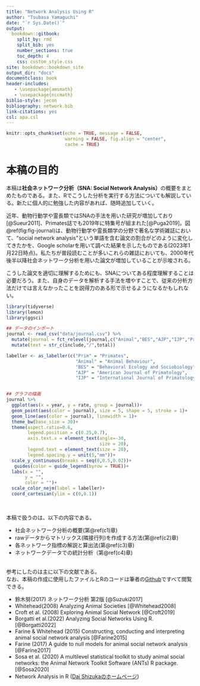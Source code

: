 ```yaml
--- 
title: "Network Analysis Using R"
author: "Tsubasa Yamaguchi"
date: "`r Sys.Date()`"
output: 
  bookdown::gitbook:
    split_by: rmd  
    split_bib: yes  
    number_sections: true   
    toc_depth: 4 
    css: custom_style.css   
site: bookdown::bookdown_site  
output_dir: "docs"  
documentclass: book  
header-includes:
   - \usepackage{amsmath}
   - \usepackage{nccmath}
biblio-style: jecon    
bibliography: network.bib   
link-citations: yes
csl: apa.csl
---
```


```r
knitr::opts_chunk$set(echo = TRUE, message = FALSE,
                      warning = FALSE, fig.align = "center",
                      cache = TRUE)
```

# 本稿の目的 {-}   
本稿は**社会ネットワーク分析（SNA: Social Network Analysis）**の概要をまとめたものである。また、Rでこうした分析を実行する方法についても解説している。新たに個人的に勉強した内容があれば、随時追加していく。      

近年、動物行動学や霊長類ではSNAの手法を用いた研究が増加しており[@Sueur2011]、Primates誌でも2019年に特集号が組まれた[@Puga2019]。図\@ref(fig:fig-journal)は、動物行動学や霊長類学の分野で著名な学術雑誌において、"social network analysis"という単語を含む論文の割合がどのように変化してきたかを、Google scholarを用いて調べた結果を示したものである(2023年1月22日時点)。私たちが普段読むことが多いこれらの雑誌においても、2000年代後半以降社会ネットワーク分析を用いた論文が増加していることが示唆される。  

こうした論文を適切に理解するためにも、SNAについてある程度理解することは必要だろう。また、自身のデータを解析する手法を増やすことで、従来の分析方法だけでは言えなかったことを説得力のある形で示せるようになるかもしれない。  

```r
library(tidyverse)
library(lemon)
library(ggsci)

## データのインポート
journal <- read_csv("data/journal.csv") %>% 
  mutate(journal = fct_relevel(journal,c("Animal","BES","AJP","IJP","Prim"))) %>% 
  mutate(text = str_c(include,"/",total))

labeller <- as_labeller(c("Prim" = "Primates",
                          "Animal" = "Animal Behaviour",
                          "BES" = "Behavioral Ecology and Sociobiology",
                          "AJP" = "American Journal of Primatology",
                          "IJP" = "International Journal of Primatology"))


## グラフの描画
journal %>% 
  ggplot(aes(x = year, y = rate, group = journal))+
  geom_point(aes(color = journal), size = 5, shape = 5, stroke = 1)+
  geom_line(aes(color = journal), linewidth = 1)+
  theme_bw(base_size = 30)+
  theme(aspect.ratio=0.6,
        legend.position = c(0.25,0.7),
        axis.text.x = element_text(angle=-30,
                                   size = 20),
        legend.text = element_text(size = 20),
        legend.spacing.y = unit(5,"mm"))+
  scale_y_continuous(breaks = seq(0,0.5,0.02))+
   guides(color = guide_legend(byrow = TRUE))+
  labs(x = "",
       y = "",
       color = "")+
  scale_color_nejm(label = labeller)+
  coord_cartesian(ylim = c(0,0.1)) 
```
<br/>  

本稿で扱うのは、以下の内容である。  

- 社会ネットワーク分析の概要(第\@ref(c1)章)
- rawデータからマトリックス(隣接行列)を作成する方法(第\@ref(c2)章)  
- 各ネットワーク指標の解説と算出法(第\@ref(c3)章)   
- ネットワークデータでの統計分析（第\@ref(c4)章)  
<br/>  

参考にしたのは主に以下の文献である。  
なお、本稿の作成に使用したファイルとRのコードは筆者の[Github](https://github.com/TsubasaYamaguchi-jinrui/Network_Analysis_Using_R)ですべて閲覧できる。  

- 鈴木努(2017) ネットワーク分析 第2版 [@Suzuki2017]  
- Whitehead(2008) Analyzing Animal Societies [@Whitehead2008]  
- Croft et al. (2008) Exploring Animal Social Network [@Croft2019]  
- Borgatti et al.(2022) Analyzing Social Networks Using R. [@Borgatti2022]  
- Farine & Whitehead (2015) Constructing, conducting and interpreting animal social network analysis [@Farine2015]  
- Farine (2017) A guide to null models for animal social network analysis [@Farine2017]  
- Sosa et al. (2020) A multilevel statistical toolkit to study animal social networks: the Animal Network Toolkit Software (ANTs) R package. [@Sosa2020]  
- Network Analysis in R ([Dai Shizukaのホームページ](https://dshizuka.github.io/networkanalysis/tutorials.html))  

